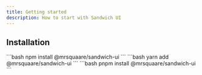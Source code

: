 ```yaml
---
title: Getting started
description: How to start with Sandwich UI
---
```


## Installation


<Tabs>
<TabItem label="npm">
```bash
npm install @mrsquaare/sandwich-ui
```
</TabItem>
<TabItem  label="yarn">
```bash
yarn add @mrsquaare/sandwich-ui
```
</TabItem>
<TabItem  label="pnpm">
```bash
pnpm install @mrsquaare/sandwich-ui
```
</TabItem>
</Tabs>